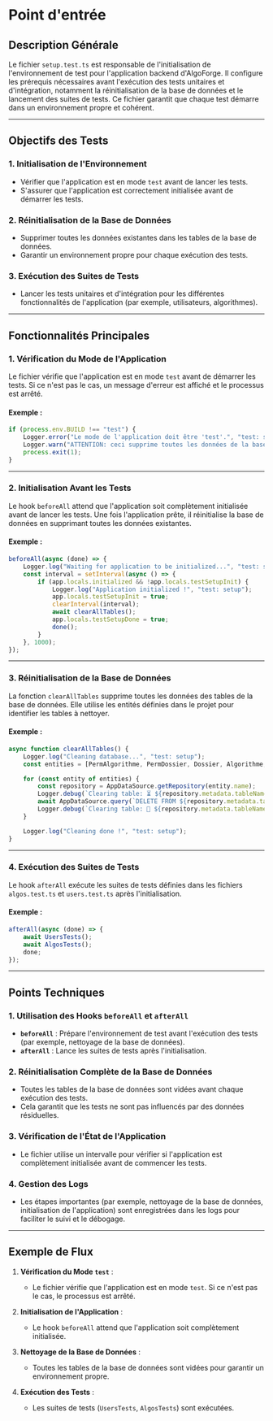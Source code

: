 # Point d'entrée

## Description Générale

Le fichier `setup.test.ts` est responsable de l'initialisation de l'environnement de test pour l'application backend d'AlgoForge. Il configure les prérequis nécessaires avant l'exécution des tests unitaires et d'intégration, notamment la réinitialisation de la base de données et le lancement des suites de tests. Ce fichier garantit que chaque test démarre dans un environnement propre et cohérent.

---

## Objectifs des Tests

### 1. **Initialisation de l'Environnement**

-   Vérifier que l'application est en mode `test` avant de lancer les tests.
-   S'assurer que l'application est correctement initialisée avant de démarrer les tests.

### 2. **Réinitialisation de la Base de Données**

-   Supprimer toutes les données existantes dans les tables de la base de données.
-   Garantir un environnement propre pour chaque exécution des tests.

### 3. **Exécution des Suites de Tests**

-   Lancer les tests unitaires et d'intégration pour les différentes fonctionnalités de l'application (par exemple, utilisateurs, algorithmes).

---

## Fonctionnalités Principales

### 1. **Vérification du Mode de l'Application**

Le fichier vérifie que l'application est en mode `test` avant de démarrer les tests. Si ce n'est pas le cas, un message d'erreur est affiché et le processus est arrêté.

#### Exemple :

```typescript
if (process.env.BUILD !== "test") {
	Logger.error("Le mode de l'application doit être 'test'.", "test: setup");
	Logger.warn("ATTENTION: ceci supprime toutes les données de la base de données.", "test: setup");
	process.exit(1);
}
```

---

### 2. **Initialisation Avant les Tests**

Le hook `beforeAll` attend que l'application soit complètement initialisée avant de lancer les tests. Une fois l'application prête, il réinitialise la base de données en supprimant toutes les données existantes.

#### Exemple :

```typescript
beforeAll(async (done) => {
	Logger.log("Waiting for application to be initialized...", "test: setup");
	const interval = setInterval(async () => {
		if (app.locals.initialized && !app.locals.testSetupInit) {
			Logger.log("Application initialized !", "test: setup");
			app.locals.testSetupInit = true;
			clearInterval(interval);
			await clearAllTables();
			app.locals.testSetupDone = true;
			done();
		}
	}, 1000);
});
```

---

### 3. **Réinitialisation de la Base de Données**

La fonction `clearAllTables` supprime toutes les données des tables de la base de données. Elle utilise les entités définies dans le projet pour identifier les tables à nettoyer.

#### Exemple :

```typescript
async function clearAllTables() {
	Logger.log("Cleaning database...", "test: setup");
	const entities = [PermAlgorithme, PermDossier, Dossier, Algorithme, Token, Utilisateur];

	for (const entity of entities) {
		const repository = AppDataSource.getRepository(entity.name);
		Logger.debug(`Clearing table: ⏳ ${repository.metadata.tableName}`, "test: setup", 5);
		await AppDataSource.query(`DELETE FROM ${repository.metadata.tableName}`);
		Logger.debug(`Clearing table: 🧹 ${repository.metadata.tableName} `, "test: setup", 5);
	}

	Logger.log("Cleaning done !", "test: setup");
}
```

---

### 4. **Exécution des Suites de Tests**

Le hook `afterAll` exécute les suites de tests définies dans les fichiers `algos.test.ts` et `users.test.ts` après l'initialisation.

#### Exemple :

```typescript
afterAll(async (done) => {
	await UsersTests();
	await AlgosTests();
	done;
});
```

---

## Points Techniques

### 1. **Utilisation des Hooks `beforeAll` et `afterAll`**

-   **`beforeAll`** : Prépare l'environnement de test avant l'exécution des tests (par exemple, nettoyage de la base de données).
-   **`afterAll`** : Lance les suites de tests après l'initialisation.

### 2. **Réinitialisation Complète de la Base de Données**

-   Toutes les tables de la base de données sont vidées avant chaque exécution des tests.
-   Cela garantit que les tests ne sont pas influencés par des données résiduelles.

### 3. **Vérification de l'État de l'Application**

-   Le fichier utilise un intervalle pour vérifier si l'application est complètement initialisée avant de commencer les tests.

### 4. **Gestion des Logs**

-   Les étapes importantes (par exemple, nettoyage de la base de données, initialisation de l'application) sont enregistrées dans les logs pour faciliter le suivi et le débogage.

---

## Exemple de Flux

1. **Vérification du Mode `test`** :

    - Le fichier vérifie que l'application est en mode `test`. Si ce n'est pas le cas, le processus est arrêté.

2. **Initialisation de l'Application** :

    - Le hook `beforeAll` attend que l'application soit complètement initialisée.

3. **Nettoyage de la Base de Données** :

    - Toutes les tables de la base de données sont vidées pour garantir un environnement propre.

4. **Exécution des Tests** :
    - Les suites de tests (`UsersTests`, `AlgosTests`) sont exécutées.
